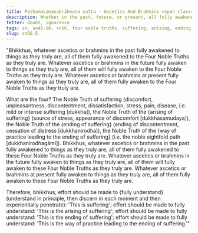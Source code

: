 ```yaml
---
title: Paṭhamasamaṇabrāhmaṇa sutta - Ascetics And Brahmins <span class="text-sm">(First)</span>
description: Whether in the past, future, or present, all fully awakened to things as they truly are do so by fully awakening to the Four Noble Truths.
fetter: doubt, ignorance
tags: sn, sn45-56, sn56, four noble truths, suffering, arising, ending, way of practice, path
slug: sn56.5
---
```


"Bhikkhus, whatever ascetics or brahmins in the past fully awakened to things as they truly are, all of them fully awakened to the Four Noble Truths as they truly are. Whatever ascetics or brahmins in the future fully awaken to things as they truly are, all of them will fully awaken to the Four Noble Truths as they truly are.	Whatever ascetics or brahmins at present fully awaken to things as they truly are, all of them fully awaken to the Four Noble Truths as they truly are.

What are the four? The Noble Truth of suffering (discomfort, unpleasantness, discontentment, dissatisfaction, stress, pain, disease, i.e. mild or intense suffering [dukkha]), the Noble Truth of the \{arising of suffering} (source of stress, appearance of discomfort [dukkhasamudaya]), the Noble Truth of the \{ending of suffering} (ending of discontentment, cessation of distress [dukkhanirodha]), the Noble Truth of the \{way of practice leading to the ending of suffering} (i.e. the noble eightfold path [dukkhanirodhagāmī]). Bhikkhus, whatever ascetics or brahmins in the past fully awakened to things as they truly are, all of them fully awakened to these Four Noble Truths as they truly are. Whatever ascetics or brahmins in the future fully awaken to things as they truly are, all of them will fully awaken to these Four Noble Truths as they truly are. Whatever ascetics or brahmins at present fully awaken to things as they truly are, all of them fully awaken to these Four Noble Truths as they truly are.

Therefore, bhikkhus, effort should be made to \{fully understand} (understand in principle, then discern in each moment and then experientially penetrate): 'This is suffering';
effort should be made to fully understand: 'This is the arising of suffering';
effort should be made to fully understand: 'This is the ending of suffering';
effort should be made to fully understand: 'This is the way of practice leading to the ending of suffering.'"